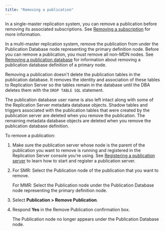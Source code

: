 ```yaml
---
title: "Removing a publication"
---
```


<div id="removing_pub" class="registered_link"></div>

In a single-master replication system, you can remove a publication before removing its associated subscriptions. See [Removing a subscription](../../05_smr_operation/05_managing_subscription/#removing-a-subscription) for more information.

In a multi-master replication system, remove the publication from under the Publication Database node representing the primary definition node. Before you can remove a publication, you must remove all non-MDN nodes. See [Removing a publication database](07_removing_pub_database/#removing_pub_database) for information about removing a publication database definition of a primary node.

Removing a publication doesn't delete the publication tables in the publication database. It removes the identity and association of these tables to Replication Server so the tables remain in the database until the DBA deletes them with the `DROP TABLE SQL` statement.

The publication database user name is also left intact along with some of the Replication Server metadata database objects. Shadow tables and triggers associated with the publication tables that were created by the publication server are deleted when you remove the publication. The remaining metadata database objects are deleted when you remove the publication database definition.

To remove a publication:

1.  Make sure the publication server whose node is the parent of the publication you want to remove is running and registered in the Replication Server console you're using. See [Registering a publication server](../../05_smr_operation/02_creating_publication/01_registering_publication_server/#registering_publication_server) to learn how to start and register a publication server.

1.  For SMR: Select the Publication node of the publication that you want to remove.

    For MMR: Select the Publication node under the Publication Database node representing the primary definition node.

1.  Select **Publication > Remove Publication**.

1.  Respond **Yes** in the Remove Publication confirmation box.

    The Publication node no longer appears under the Publication Database node.